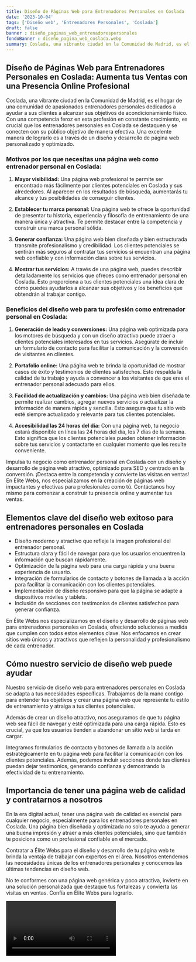 ```yaml
---
title: Diseño de Páginas Web para Entrenadores Personales en Coslada
date: '2023-10-04'
tags: ['Diseño web', 'Entrenadores Personales', 'Coslada']
draft: false
banner : diseño_paginas_web_entrenadorespersonales
fondoBanner : diseño_pagina_web_coslada.webp
summary: Coslada, una vibrante ciudad en la Comunidad de Madrid, es el hogar de una comunidad de apasionados entrenadores personales dedicados a ayudar a sus clientes a alcanzar sus objetivos de acondicionamiento físico. Con una competencia feroz en esta profesión en constante crecimiento, es crucial que los entrenadores personales en Coslada se destaquen y se conecten con su público objetivo de manera efectiva. Una excelente manera de lograrlo es a través de un diseño y desarrollo de página web personalizado y optimizado.
---
```


## Diseño de Páginas Web para Entrenadores Personales en Coslada: Aumenta tus Ventas con una Presencia Online Profesional

Coslada, una vibrante ciudad en la Comunidad de Madrid, es el hogar de una comunidad de apasionados entrenadores personales dedicados a ayudar a sus clientes a alcanzar sus objetivos de acondicionamiento físico. Con una competencia feroz en esta profesión en constante crecimiento, es crucial que los entrenadores personales en Coslada se destaquen y se conecten con su público objetivo de manera efectiva. Una excelente manera de lograrlo es a través de un diseño y desarrollo de página web personalizado y optimizado.

### Motivos por los que necesitas una página web como entrenador personal en Coslada:

1. **Mayor visibilidad:** Una página web profesional te permite ser encontrado más fácilmente por clientes potenciales en Coslada y sus alrededores. Al aparecer en los resultados de búsqueda, aumentarás tu alcance y tus posibilidades de conseguir clientes.

2. **Establecer tu marca personal:** Una página web te ofrece la oportunidad de presentar tu historia, experiencia y filosofía de entrenamiento de una manera única y atractiva. Te permite destacar entre la competencia y construir una marca personal sólida.

3. **Generar confianza:** Una página web bien diseñada y bien estructurada transmite profesionalismo y credibilidad. Los clientes potenciales se sentirán más seguros al contratar tus servicios si encuentran una página web confiable y con información clara sobre tus servicios.

4. **Mostrar tus servicios:** A través de una página web, puedes describir detalladamente los servicios que ofreces como entrenador personal en Coslada. Esto proporciona a tus clientes potenciales una idea clara de cómo puedes ayudarlos a alcanzar sus objetivos y los beneficios que obtendrán al trabajar contigo.

### Beneficios del diseño web para tu profesión como entrenador personal en Coslada:

1. **Generación de leads y conversiones:** Una página web optimizada para los motores de búsqueda y con un diseño atractivo puede atraer a clientes potenciales interesados en tus servicios. Asegúrate de incluir un formulario de contacto para facilitar la comunicación y la conversión de visitantes en clientes.

2. **Portafolio online:** Una página web te brinda la oportunidad de mostrar casos de éxito y testimonios de clientes satisfechos. Esto respalda la calidad de tu trabajo y ayuda a convencer a los visitantes de que eres el entrenador personal adecuado para ellos.

3. **Facilidad de actualización y cambios:** Una página web bien diseñada te permite realizar cambios, agregar nuevos servicios o actualizar la información de manera rápida y sencilla. Esto asegura que tu sitio web esté siempre actualizado y relevante para tus clientes potenciales.

4. **Accesibilidad las 24 horas del día:** Con una página web, tu negocio estará disponible en línea las 24 horas del día, los 7 días de la semana. Esto significa que los clientes potenciales pueden obtener información sobre tus servicios y contactarte en cualquier momento que les resulte conveniente.

Impulsa tu negocio como entrenador personal en Coslada con un diseño y desarrollo de página web atractivo, optimizado para SEO y centrado en la conversión. ¡Destaca entre la competencia y convierte las visitas en ventas! En Élite Webs, nos especializamos en la creación de páginas web impactantes y efectivas para profesionales como tú. Contáctanos hoy mismo para comenzar a construir tu presencia online y aumentar tus ventas.

<GifSeo />

<Cta />

## Elementos clave del diseño web exitoso para entrenadores personales en Coslada

- Diseño moderno y atractivo que refleje la imagen profesional del entrenador personal.
- Estructura clara y fácil de navegar para que los usuarios encuentren la información que buscan rápidamente.
- Optimización de la página web para una carga rápida y una buena experiencia de usuario.
- Integración de formularios de contacto y botones de llamada a la acción para facilitar la comunicación con los clientes potenciales.
- Implementación de diseño responsivo para que la página se adapte a dispositivos móviles y tablets.
- Inclusión de secciones con testimonios de clientes satisfechos para generar confianza.

En Élite Webs nos especializamos en el diseño y desarrollo de páginas web para entrenadores personales en Coslada, ofreciendo soluciones a medida que cumplen con todos estos elementos clave. Nos enfocamos en crear sitios web únicos y atractivos que reflejen la personalidad y profesionalismo de cada entrenador.

## Cómo nuestro servicio de diseño web puede ayudar

Nuestro servicio de diseño web para entrenadores personales en Coslada se adapta a tus necesidades específicas. Trabajamos de la mano contigo para entender tus objetivos y crear una página web que represente tu estilo de entrenamiento y atraiga a tus clientes potenciales.

Además de crear un diseño atractivo, nos aseguramos de que tu página web sea fácil de navegar y esté optimizada para una carga rápida. Esto es crucial, ya que los usuarios tienden a abandonar un sitio web si tarda en cargar.

Integramos formularios de contacto y botones de llamada a la acción estratégicamente en tu página web para facilitar la comunicación con los clientes potenciales. Además, podemos incluir secciones donde tus clientes puedan dejar testimonios, generando confianza y demostrando la efectividad de tu entrenamiento.

## Importancia de tener una página web de calidad y contratarnos a nosotros

En la era digital actual, tener una página web de calidad es esencial para cualquier negocio, especialmente para los entrenadores personales en Coslada. Una página bien diseñada y optimizada no solo te ayuda a generar una buena impresión y atraer a más clientes potenciales, sino que también te posiciona como un profesional confiable en el mercado.

Contratar a Élite Webs para el diseño y desarrollo de tu página web te brinda la ventaja de trabajar con expertos en el área. Nosotros entendemos las necesidades únicas de los entrenadores personales y conocemos las últimas tendencias en diseño web.

No te conformes con una página web genérica y poco atractiva, invierte en una solución personalizada que destaque tus fortalezas y convierta las visitas en ventas. Confía en Élite Webs para lograrlo.

<Video />

<CtaBot job='Entrenadores Personales' city='Coslada'/>

<Gmaps query='Coslada+españa+maps' />